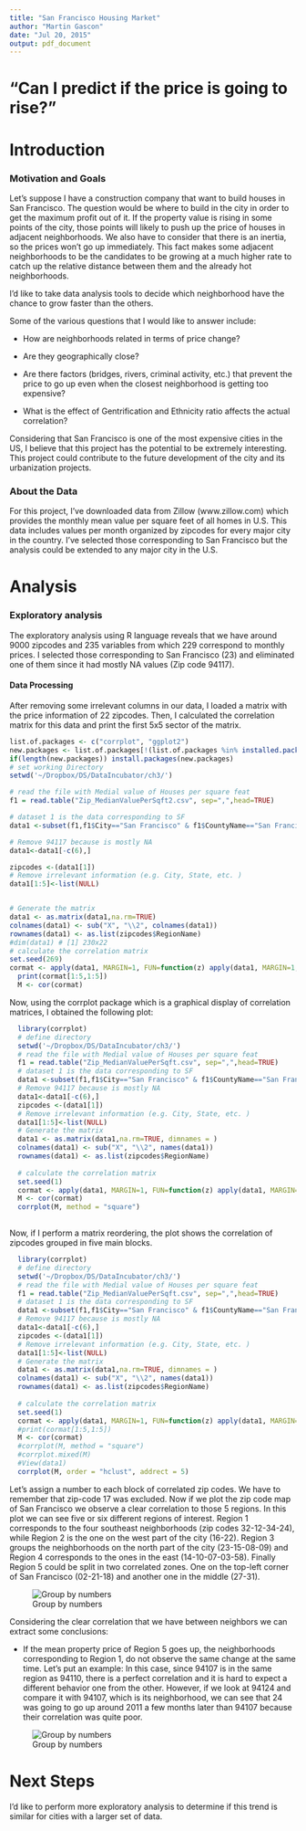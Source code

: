 ```yaml
---
title: "San Francisco Housing Market"
author: "Martin Gascon"
date: "Jul 20, 2015"
output: pdf_document
---
```


# "Can I predict if the price is going to rise?"

# Introduction
### Motivation and Goals

Let's suppose I have a construction company that want to build houses in San Francisco. The question would be where to build in the city in order to get the maximum profit out of it. If the property value is rising in some points of the city, those points will likely to push up the price of houses in adjacent neighborhoods. We also have to consider that there is an inertia, so the prices won't go up immediately. This fact makes some adjacent neighborhoods to be the candidates to be growing at a much higher rate to catch up the relative distance between them and the already hot neighborhoods.     

I’d like to take data analysis tools to decide which neighborhood have the chance to grow faster than the others.  

Some of the various questions that I would like to answer include: 

* How are neighborhoods related in terms of price change? 

* Are they geographically close?

* Are there factors (bridges, rivers, criminal activity, etc.) that prevent the price to go up even when the closest neighborhood is getting too expensive?

* What is the effect of Gentrification and Ethnicity ratio affects the actual correlation?

Considering that San Francisco is one of the most expensive cities in the US, I believe that this project has the potential to be extremely interesting. This project could contribute to the future development of the city and its urbanization projects.

### About the Data

For this project, I’ve downloaded data from Zillow (www.zillow.com) which provides the monthly mean value per square feet of all homes in U.S. This data includes values per month organized by zipcodes for every major city in the country. I’ve selected those corresponding to San Francisco but the analysis could be extended to any major city in the U.S. 

# Analysis

### Exploratory analysis

The exploratory analysis using R language reveals that we have around 9000 zipcodes and 235 variables from which 229 correspond to monthly prices. I selected those corresponding to San Francisco (23) and eliminated one of them since it had mostly NA values (Zip code 94117). 


#### Data Processing

After removing some irrelevant columns in our data, I loaded a matrix with the price information of 22 zipcodes. Then, I calculated the correlation matrix for this data and print the first 5x5 sector of the matrix. 

```r
list.of.packages <- c("corrplot", "ggplot2")
new.packages <- list.of.packages[!(list.of.packages %in% installed.packages()[,"Package"])]
if(length(new.packages)) install.packages(new.packages)
# set working Directory
setwd('~/Dropbox/DS/DataIncubator/ch3/') 

# read the file with Medial value of Houses per square feat 
f1 = read.table("Zip_MedianValuePerSqft2.csv", sep=",",head=TRUE)                            

# dataset 1 is the data corresponding to SF
data1 <-subset(f1,f1$City=="San Francisco" & f1$CountyName=="San Francisco")

# Remove 94117 because is mostly NA
data1<-data1[-c(6),]

zipcodes <-(data1[1])
# Remove irrelevant information (e.g. City, State, etc. )
data1[1:5]<-list(NULL)


# Generate the matrix
data1 <- as.matrix(data1,na.rm=TRUE)
colnames(data1) <- sub("X", "\\2", colnames(data1))
rownames(data1) <- as.list(zipcodes$RegionName) 
#dim(data1) # [1] 230x22
# calculate the correlation matrix
set.seed(269)
cormat <- apply(data1, MARGIN=1, FUN=function(z) apply(data1, MARGIN=1, FUN=function(y) cor(z, y)))
  print(cormat[1:5,1:5])
  M <- cor(cormat)
``` 

Now, using the corrplot package which is a graphical display of correlation matrices, I obtained the following plot:


```r
  library(corrplot)
  # define directory
  setwd('~/Dropbox/DS/DataIncubator/ch3/')  
  # read the file with Medial value of Houses per square feat 
  f1 = read.table("Zip_MedianValuePerSqft.csv", sep=",",head=TRUE)                            
  # dataset 1 is the data corresponding to SF
  data1 <-subset(f1,f1$City=="San Francisco" & f1$CountyName=="San Francisco")
  # Remove 94117 because is mostly NA
  data1<-data1[-c(6),]
  zipcodes <-(data1[1])
  # Remove irrelevant information (e.g. City, State, etc. )
  data1[1:5]<-list(NULL)
  # Generate the matrix
  data1 <- as.matrix(data1,na.rm=TRUE, dimnames = )
  colnames(data1) <- sub("X", "\\2", names(data1))
  rownames(data1) <- as.list(zipcodes$RegionName) 
  
  # calculate the correlation matrix
  set.seed(1)
  cormat <- apply(data1, MARGIN=1, FUN=function(z) apply(data1, MARGIN=1, FUN=function(y) cor(z, y)))
  M <- cor(cormat)
  corrplot(M, method = "square")
 
```


Now, if I perform a matrix reordering, the plot shows the correlation of zipcodes grouped in five main blocks.


```r
  library(corrplot)
  # define directory
  setwd('~/Dropbox/DS/DataIncubator/ch3/')  
  # read the file with Medial value of Houses per square feat 
  f1 = read.table("Zip_MedianValuePerSqft.csv", sep=",",head=TRUE)                            
  # dataset 1 is the data corresponding to SF
  data1 <-subset(f1,f1$City=="San Francisco" & f1$CountyName=="San Francisco")
  # Remove 94117 because is mostly NA
  data1<-data1[-c(6),]
  zipcodes <-(data1[1])
  # Remove irrelevant information (e.g. City, State, etc. )
  data1[1:5]<-list(NULL)
  # Generate the matrix
  data1 <- as.matrix(data1,na.rm=TRUE, dimnames = )
  colnames(data1) <- sub("X", "\\2", names(data1))
  rownames(data1) <- as.list(zipcodes$RegionName) 
  
  # calculate the correlation matrix
  set.seed(1)
  cormat <- apply(data1, MARGIN=1, FUN=function(z) apply(data1, MARGIN=1, FUN=function(y) cor(z, y)))
  #print(cormat[1:5,1:5])
  M <- cor(cormat)
  #corrplot(M, method = "square")
  #corrplot.mixed(M)
  #View(data1)
  corrplot(M, order = "hclust", addrect = 5)
```


Let's assign a number to each block of correlated zip codes. We have to remember that zip-code 17 was excluded. Now if we plot the zip code map of San Francisco we observe a clear correlation to those 5 regions. In this plot we can see five or six different regions of interest. Region 1 corresponds to the four southeast neighborhoods (zip codes 32-12-34-24), while Region 2 is the one on the west part of the city (16-22). Region 3 groups the neighborhoods on the north part of the city (23-15-08-09) and Region 4 corresponds to the ones in the east (14-10-07-03-58). Finally Region 5 could be split in two correlated zones. One on the top-left corner of San Francisco (02-21-18) and another one in the middle (27-31). 
 
 
![Group by numbers](/home/martin/Dropbox/DS/DataIncubator/ch3/both.png)
 

Considering the clear correlation that we have between neighbors we can extract some conclusions:

* If the mean property price of Region 5 goes up, the neighborhoods corresponding to Region 1, do not observe the same change at the same time. Let's put an example:
In this case, since 94107 is in the same region as 94110, there is a perfect correlation and it is hard to expect a different behavior one from the other. However, if we look at 94124 and compare it with 94107, which is its neighborhood, we can see that 24 was going to go up around 2011 a few months later than 94107 because their correlation was quite poor. 

![Group by numbers](/home/martin/Dropbox/DS/DataIncubator/ch3/Rplot01_07_24.png)

# Next Steps

I’d like to perform more exploratory analysis to determine if this trend is similar for cities with a larger set of data.

 






 






